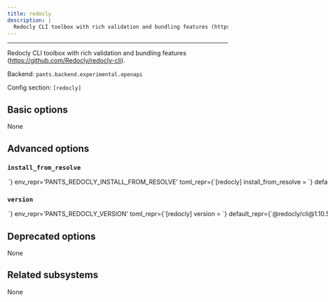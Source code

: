 ```yaml
---
title: redocly
description: |
  Redocly CLI toolbox with rich validation and bundling features (https://github.com/Redocly/redocly-cli).
---
```



---

Redocly CLI toolbox with rich validation and bundling features (https://github.com/Redocly/redocly-cli).

Backend: <span className="color--primary">`pants.backend.experimental.openapi`</span>

Config section: <span className="color--primary">`[redocly]`</span>

<span className={styles.options}>

## Basic options

None

## Advanced options

### `install_from_resolve`

<Option
  cli_repr={`--redocly-install-from-resolve=<str>`}
  env_repr='PANTS_REDOCLY_INSTALL_FROM_RESOLVE'
  toml_repr={`[redocly]
install_from_resolve = <str>`}
  default_repr={`None`}
>

If specified, install the tool using the lockfile for this named resolve, instead of the version configured in this subsystem.

If unspecified, the tool will use the default configured package manager [nodejs].package_manager`, and install the tool without a lockfile.

</Option>

### `version`

<Option
  cli_repr={`--redocly-version=<str>`}
  env_repr='PANTS_REDOCLY_VERSION'
  toml_repr={`[redocly]
version = <str>`}
  default_repr={`@redocly/cli@1.10.5`}
>

Version string for the tool in the form package@version (e.g. prettier@2.6.2)

</Option>

## Deprecated options

None

## Related subsystems

None

</span>
